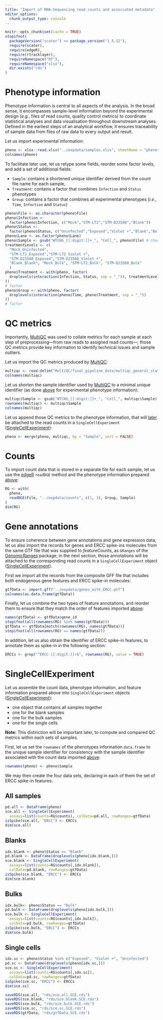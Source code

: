 ```yaml
---
title: "Import of RNA-Sequencing read counts and associated metadata"
editor_options: 
  chunk_output_type: console
---
```


<!-- Enable caching -->
```r
knitr::opts_chunk$set(cache = TRUE)
stopifnot(
  packageVersion("scater") >= package_version("1.5.12"),
  require(scater),
  require(edgeR),
  require(rtracklayer),
  requireNamespace("DT"),
  requireNamespace("xlsx"),
  dir.exists("rds")
)
```

# Phenotype information {#phenotypes}

Phenotype information is central to all aspects of the analysis.
In the broad sense, it encompasses sample-level information beyond the
experimental design (*e.g.*, files of read counts, quality control metrics)
to coordinate statistical analyses and data visualisation
throughout downstream analyses.
Defined in the earliest steps of an analytical workflow,
it ensures traceability of sample data from files of raw data to
every output and result.

Let us import experimental information:

```r
pheno <- xlsx::read.xlsx("../expdata/samples.xlsx", sheetName = "pheno")
colnames(pheno)
```

To facilitate later use, let us retype some fields, reorder some factor levels,
and add a set of additional fields:

* `Sample`: contains a shortened unique identifier derived from the count
  file name for each sample,
* `Treatment`: contains a factor that combines `Infection` and `Status`
  phenotypes
* `Group`: contains a factor that combines all experimental phenotypes
  (*i.e.*, `Time`, `Infection` and `Status`)

```r
pheno$File <- as.character(pheno$File)
pheno$Infection <-
  factor(pheno$Infection, c("Mock","STM-LT2","STM-D23580","Blank"))
pheno$Status <-
  factor(pheno$Status, c("Uninfected","Exposed","Violet +","Blank","Bulk"))
pheno$Lane <- as.factor(pheno$Lane)
pheno$Sample <- gsub("WTCHG_[[:digit:]]+_", "Cell_", pheno$File) # character
treatmentLevels <- c(
  "Mock_Uninfected",
  "STM-LT2_Exposed","STM-LT2_Violet +",
  "STM-D23580_Exposed","STM-D23580_Violet +",
  "Blank_Blank", "Mock_Bulk", "STM-LT2_Bulk", "STM-D23580_Bulk"
  )
pheno$Treatment <- with(pheno, factor(
  droplevels(interaction(Infection, Status, sep = "_")), treatmentLevels
))
# factor
pheno$Group <- with(pheno, factor(
  droplevels(interaction(pheno$Time, pheno$Treatment, sep = "_"))
))
# factor
```

# QC metrics {#QC}

Importantly, [MultiQC](http://multiqc.info) was used to collate metrics
for each sample at each step of preprocessing---from raw reads to assigned
read counts---; those QC metrics provide key information to identify
technical issues and sample outliers.

Let us import the QC metrics produced by [MultiQC](http://multiqc.info):

```r
multiqc <- read.delim("MultiQC/final_pipeline_data/multiqc_general_stats.txt")
colnames(multiqc)
```

Let us shorten the sample identifier used by [MultiQC](http://multiqc.info)
to a minimal unique identifier
(as done [above](#phenotypes) for experimental phenotype information):

```r
multiqc$Sample <- gsub("WTCHG_[[:digit:]]+_", "Cell_", multiqc$Sample)
rownames(multiqc) <- multiqc$Sample
colnames(multiqc)
```

Let us append those QC metrics to the phenotype information,
that will [later](#SingleCellExperiment) be attached to the read counts in a `SingleCellExperiment`
([SingleCellExperiment](http://bioconductor.org/packages/SingleCellExperiment)):

```r
pheno <- merge(pheno, multiqc, by = "Sample", sort = FALSE)
```

# Counts {#Counts}

To import count data that is stored in a separate file for each sample,
let us use the [edgeR](http://bioconductor.org/packages/edgeR)
`readDGE` method and the phenotype information prepared [above](#phenotypes):

```r
RG <- with(
  pheno,
  readDGE(File, "../expdata/counts", c(1, 3), Group, Sample)
)
dim(RG)
```

# Gene annotations {.tabset}

To ensure coherence between gene annotations and gene expression data,
let us also import the records for genes and ERCC spike-ins molecules
from the same GTF file that was supplied to *featureCounts*,
as `GRanges` of the
[GenomicRanges](http://bioconductor.org/packages/GenomicRanges) package;
in the next section, those annotations will be attached to the corresponding
read counts in a `SingleCellExperiment` object
([SingleCellExperiment](http://bioconductor.org/packages/SingleCellExperiment)).

First we import all the records from the composite GFF file that includes
both endogenous gene features and ERCC spike-in molecules:

```r
gtfData <- import.gff("../expdata/genes_with_ERCC.gtf")
colnames(as.data.frame(gtfData))
```

Finally, let us combine the two types of feature annotations,
and reorder them to ensure that they match the order of features imported
[above](#Counts):

```r
names(gtfData) <- gtfData$gene_id
stopifnot(all(rownames(RG) %in% names(gtfData)))
gtfData <- gtfData[match(rownames(RG), names(gtfData))]
stopifnot(all(rownames(RG) == names(gtfData)))
```

In addition, let us also obtain the identifier of ERCC spike-in features,
to annotate them as spike-in in the following section:

```r
ERCCs <- grep("^ERCC-[[:digit:]]+$", rownames(RG), value = TRUE)
```

# SingleCellExperiment {#SingleCellExperiment .tabset}

Let us assemble the count data, phenotype information, and feature information
prepared above into `SingleCellExperiment` objects
([SingleCellExperiment](http://bioconductor.org/packages/SingleCellExperiment)):

* one object that contains all samples together
* one for the blank samples
* one for the bulk samples
* one for the single cells

**Note:**
This distinction will be important later, to compute and compared QC metrics
within each sets of samples.

First, let us set the `rownames` of the phenotypes information `data.frame` to
the unique sample identifier for consistency with the sample identifier
associated with the count data imported [above](#Counts):

```r
rownames(pheno) <- pheno$Sample
```

We may then create the four data sets, declaring in each of them the set
of ERCC spike-in features:

## All samples

```r
pd.all <- DataFrame(pheno)
sce.all <- SingleCellExperiment(
  assays=list(counts=RG$counts), colData=pd.all, rowRanges=gtfData)
isSpike(sce.all, "ERCC") <- ERCCs
dim(sce.all)
```

## Blanks

```r
idx.blank <- pheno$Status == "Blank"
pd.blank <- DataFrame(droplevels(pheno[idx.blank,]))
sce.blank <- SingleCellExperiment(
  assays=list(counts=RG$counts[,idx.blank]),
  colData=pd.blank, rowRanges=gtfData)
isSpike(sce.blank, "ERCC") <- ERCCs
dim(sce.blank)
```

## Bulks

```r
idx.bulk<- pheno$Status == "Bulk"
pd.bulk <- DataFrame(droplevels(pheno[idx.bulk,]))
sce.bulk <- SingleCellExperiment(
  assays=list(counts=RG$counts[,idx.bulk]),
  colData=pd.bulk, rowRanges=gtfData)
isSpike(sce.bulk, "ERCC") <- ERCCs
dim(sce.bulk)
```

## Single cells

```r
idx.sc <- pheno$Status %in% c("Exposed", "Violet +", "Uninfected")
pd.sc <- DataFrame(droplevels(pheno[idx.sc,]))
sce.sc <- SingleCellExperiment(
  assays=list(counts=RG$counts[,idx.sc]),
  colData=pd.sc, rowRanges=gtfData)
isSpike(sce.sc, "ERCC") <- ERCCs
dim(sce.sc)
```

<!-- As HTML pages are built independently, objects need to be saved to disk
and imported as needed by the following R mardown files -->

```r
saveRDS(sce.all, "rds/sce.all.SCE.rds")
saveRDS(sce.blank, "rds/sce.blank.SCE.rds")
saveRDS(sce.bulk, "rds/sce.bulk.SCE.rds")
saveRDS(sce.sc, "rds/sce.sc.SCE.rds")
saveRDS(gtfData, "rds/gtfData.SCE.rds")
```
